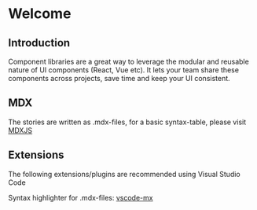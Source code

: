 
<Meta title="Introduction|Welcome"/>

# Welcome

## Introduction
Component libraries are a great way to leverage the modular and reusable
nature of UI components (React, Vue etc). It lets your team share these components across projects, save time and keep your UI consistent.

## MDX
The stories are written as .mdx-files, for a basic syntax-table, please visit [MDXJS](https://mdxjs.com/getting-started#table-of-components)

## Extensions
The following extensions/plugins are recommended using Visual Studio Code

Syntax highlighter for .mdx-files: [vscode-mx](https://marketplace.visualstudio.com/items?itemName=JounQin.vscode-mdx)